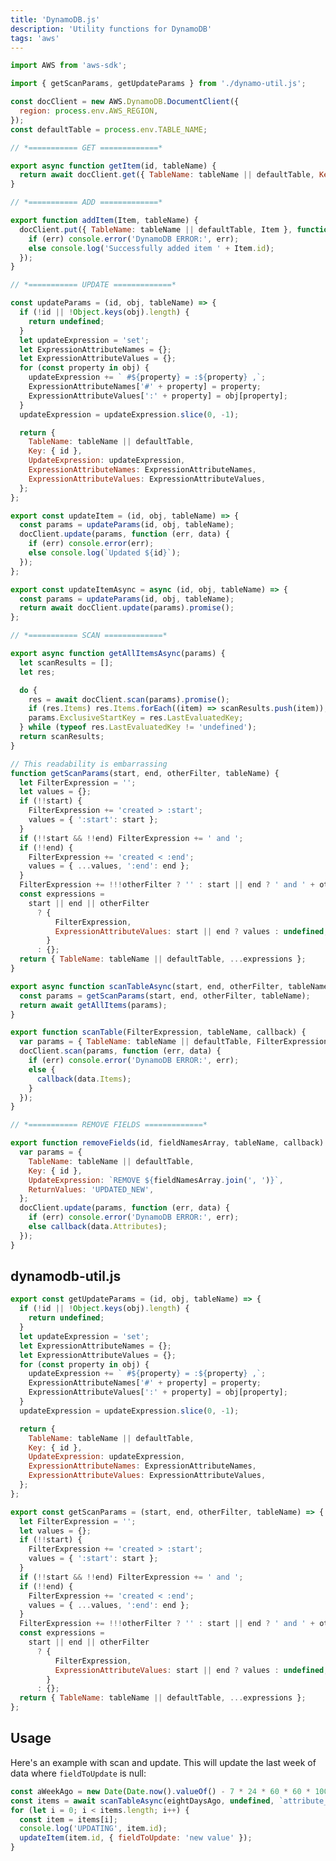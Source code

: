 ```yaml
---
title: 'DynamoDB.js'
description: 'Utility functions for DynamoDB'
tags: 'aws'
---
```


```js
import AWS from 'aws-sdk';

import { getScanParams, getUpdateParams } from './dynamo-util.js';

const docClient = new AWS.DynamoDB.DocumentClient({
  region: process.env.AWS_REGION,
});
const defaultTable = process.env.TABLE_NAME;

// *=========== GET =============*

export async function getItem(id, tableName) {
  return await docClient.get({ TableName: tableName || defaultTable, Key: { id } }).promise();
}

// *=========== ADD =============*

export function addItem(Item, tableName) {
  docClient.put({ TableName: tableName || defaultTable, Item }, function (err, data) {
    if (err) console.error('DynamoDB ERROR:', err);
    else console.log('Successfully added item ' + Item.id);
  });
}

// *=========== UPDATE =============*

const updateParams = (id, obj, tableName) => {
  if (!id || !Object.keys(obj).length) {
    return undefined;
  }
  let updateExpression = 'set';
  let ExpressionAttributeNames = {};
  let ExpressionAttributeValues = {};
  for (const property in obj) {
    updateExpression += ` #${property} = :${property} ,`;
    ExpressionAttributeNames['#' + property] = property;
    ExpressionAttributeValues[':' + property] = obj[property];
  }
  updateExpression = updateExpression.slice(0, -1);

  return {
    TableName: tableName || defaultTable,
    Key: { id },
    UpdateExpression: updateExpression,
    ExpressionAttributeNames: ExpressionAttributeNames,
    ExpressionAttributeValues: ExpressionAttributeValues,
  };
};

export const updateItem = (id, obj, tableName) => {
  const params = updateParams(id, obj, tableName);
  docClient.update(params, function (err, data) {
    if (err) console.error(err);
    else console.log(`Updated ${id}`);
  });
};

export const updateItemAsync = async (id, obj, tableName) => {
  const params = updateParams(id, obj, tableName);
  return await docClient.update(params).promise();
};

// *=========== SCAN =============*

export async function getAllItemsAsync(params) {
  let scanResults = [];
  let res;

  do {
    res = await docClient.scan(params).promise();
    if (res.Items) res.Items.forEach((item) => scanResults.push(item));
    params.ExclusiveStartKey = res.LastEvaluatedKey;
  } while (typeof res.LastEvaluatedKey != 'undefined');
  return scanResults;
}

// This readability is embarrassing
function getScanParams(start, end, otherFilter, tableName) {
  let FilterExpression = '';
  let values = {};
  if (!!start) {
    FilterExpression += 'created > :start';
    values = { ':start': start };
  }
  if (!!start && !!end) FilterExpression += ' and ';
  if (!!end) {
    FilterExpression += 'created < :end';
    values = { ...values, ':end': end };
  }
  FilterExpression += !!!otherFilter ? '' : start || end ? ' and ' + otherFilter : otherFilter;
  const expressions =
    start || end || otherFilter
      ? {
          FilterExpression,
          ExpressionAttributeValues: start || end ? values : undefined,
        }
      : {};
  return { TableName: tableName || defaultTable, ...expressions };
}

export async function scanTableAsync(start, end, otherFilter, tableName) {
  const params = getScanParams(start, end, otherFilter, tableName);
  return await getAllItems(params);
}

export function scanTable(FilterExpression, tableName, callback) {
  var params = { TableName: tableName || defaultTable, FilterExpression };
  docClient.scan(params, function (err, data) {
    if (err) console.error('DynamoDB ERROR:', err);
    else {
      callback(data.Items);
    }
  });
}

// *=========== REMOVE FIELDS =============*

export function removeFields(id, fieldNamesArray, tableName, callback) {
  var params = {
    TableName: tableName || defaultTable,
    Key: { id },
    UpdateExpression: `REMOVE ${fieldNamesArray.join(', ')}`,
    ReturnValues: 'UPDATED_NEW',
  };
  docClient.update(params, function (err, data) {
    if (err) console.error('DynamoDB ERROR:', err);
    else callback(data.Attributes);
  });
}
```

## dynamodb-util.js

```js
export const getUpdateParams = (id, obj, tableName) => {
  if (!id || !Object.keys(obj).length) {
    return undefined;
  }
  let updateExpression = 'set';
  let ExpressionAttributeNames = {};
  let ExpressionAttributeValues = {};
  for (const property in obj) {
    updateExpression += ` #${property} = :${property} ,`;
    ExpressionAttributeNames['#' + property] = property;
    ExpressionAttributeValues[':' + property] = obj[property];
  }
  updateExpression = updateExpression.slice(0, -1);

  return {
    TableName: tableName || defaultTable,
    Key: { id },
    UpdateExpression: updateExpression,
    ExpressionAttributeNames: ExpressionAttributeNames,
    ExpressionAttributeValues: ExpressionAttributeValues,
  };
};

export const getScanParams = (start, end, otherFilter, tableName) => {
  let FilterExpression = '';
  let values = {};
  if (!!start) {
    FilterExpression += 'created > :start';
    values = { ':start': start };
  }
  if (!!start && !!end) FilterExpression += ' and ';
  if (!!end) {
    FilterExpression += 'created < :end';
    values = { ...values, ':end': end };
  }
  FilterExpression += !!!otherFilter ? '' : start || end ? ' and ' + otherFilter : otherFilter;
  const expressions =
    start || end || otherFilter
      ? {
          FilterExpression,
          ExpressionAttributeValues: start || end ? values : undefined,
        }
      : {};
  return { TableName: tableName || defaultTable, ...expressions };
};
```

## Usage

Here's an example with scan and update. This will update the last week of data where `fieldToUpdate`
is null:

```js
const aWeekAgo = new Date(Date.now().valueOf() - 7 * 24 * 60 * 60 * 1000).toISOString();
const items = await scanTableAsync(eightDaysAgo, undefined, `attribute_not_exists(fieldToUpdate)`);
for (let i = 0; i < items.length; i++) {
  const item = items[i];
  console.log('UPDATING', item.id);
  updateItem(item.id, { fieldToUpdate: 'new value' });
}
```
